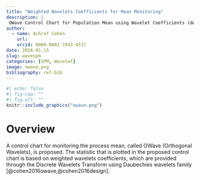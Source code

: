 ```yaml
---
title: "Weighted Wavelets Coefficients for Mean Monitoring"
description: |
 OWave Control Chart for Population Mean using Wavelet Coefficients (details and approximations, db2) 
author:
  - name: Achraf Cohen
    url: 
    orcid: 0000-0002-7843-4517
date: 2016-01-15
slug: wavespm
categories: [SPM, Wavelet]
image: owave.png
bibliography: ref.bib
---
```


```r
#| echo: false
#| fig-cap: ""
#| fig-alt: ""
knitr::include_graphics("owave.png")
```



# Overview

A control chart for monitoring the process mean, called OWave (Orthogonal Wavelets), is proposed. The statistic that is plotted in the proposed control chart is based on weighted wavelets coefficients, which are provided through the Discrete Wavelets Transform using Daubechies wavelets family [@cohen2016owave,@cohen2016design].

